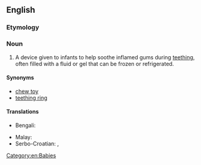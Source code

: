 ==English==

===Etymology===
{{suffix|en|teethe|er}}

===Noun===
{{en-noun}}

# A device given to infants to help soothe inflamed gums during [[teething]], often filled with a fluid or gel that can be frozen or refrigerated.

====Synonyms====
* [[chew toy]]
* [[teething ring]]

====Translations====
{{trans-top|device given to infants to help soothe inflamed gums during [[teething]]}}
* Bengali: {{t+|bn|নোলা}}
{{trans-mid}}
* Malay: {{t|ms|gegigit|}}
* Serbo-Croatian: {{t|sh|глођа|f}}, {{t+|sh|glođa|f}}
{{trans-bottom}}

[[Category:en:Babies]]
